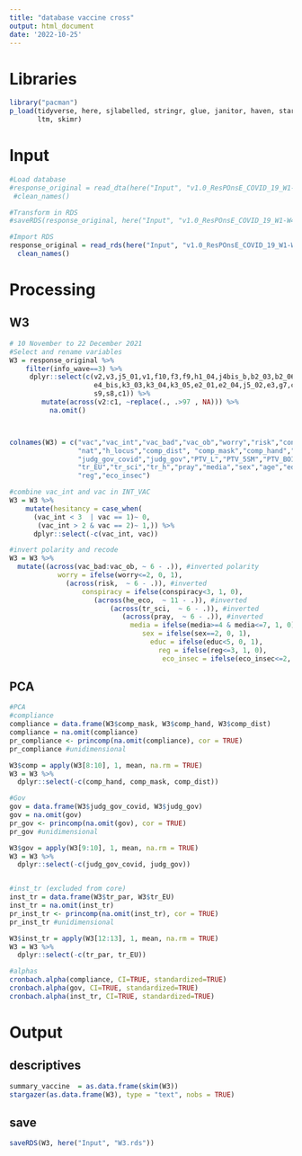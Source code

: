 ```yaml
---
title: "database vaccine cross"
output: html_document
date: '2022-10-25'
---
```


# Libraries

```r
library("pacman")
p_load(tidyverse, here, sjlabelled, stringr, glue, janitor, haven, stargazer, 
       ltm, skimr)

```

# Input

```r
#Load database
#response_original = read_dta(here("Input", "v1.0_ResPOnsE_COVID_19_W1-W4-2.dta"))  %>% 
 #clean_names()

#Transform in RDS
#saveRDS(response_original, here("Input", "v1.0_ResPOnsE_COVID_19_W1-W4-2.rds"))

#Import RDS
response_original = read_rds(here("Input", "v1.0_ResPOnsE_COVID_19_W1-W4-2.rds"))  %>% 
  clean_names()
```

# Processing

## W3

```r
# 10 November to 22 December 2021
#Select and rename variables
W3 = response_original %>% 
    filter(info_wave==3) %>% 
     dplyr::select(c(v2,v3,j5_01,v1,f10,f3,f9,h1_04,j4bis_b,b2_03,b2_06,b2_07,d5,d1,
                     e4_bis,k3_03,k3_04,k3_05,e2_01,e2_04,j5_02,e3,g7,c5,s1,s2,
                     s9,s8,c1)) %>% 
        mutate(across(v2:c1, ~replace(., .>97 , NA))) %>% 
          na.omit()



colnames(W3) = c("vac","vac_int","vac_bad","vac_ob","worry","risk","conspiracy",
                 "nat","h_locus","comp_dist", "comp_mask","comp_hand","he_eco",
                 "judg_gov_covid","judg_gov","PTV_L","PTV_5SM","PTV_BOI","tr_par",
                 "tr_EU","tr_sci","tr_h","pray","media","sex","age","educ",
                 "reg","eco_insec")

#combine vac_int and vac in INT_VAC
W3 = W3 %>%
    mutate(hesitancy = case_when(
      (vac_int < 3  | vac == 1)~ 0,
       (vac_int > 2 & vac == 2)~ 1,)) %>% 
      dplyr::select(-c(vac_int, vac)) 

#invert polarity and recode
W3 = W3 %>% 
  mutate((across(vac_bad:vac_ob, ~ 6 - .)), #inverted polarity
            worry = ifelse(worry<=2, 0, 1), 
              (across(risk,  ~ 6 - .)), #inverted
                  conspiracy = ifelse(conspiracy<3, 1, 0),
                     (across(he_eco,  ~ 11 - .)), #inverted
                         (across(tr_sci,  ~ 6 - .)), #inverted
                            (across(pray,  ~ 6 - .)), #inverted
                              media = ifelse(media>=4 & media<=7, 1, 0), 
                                 sex = ifelse(sex==2, 0, 1),
                                   educ = ifelse(educ<5, 0, 1),
                                     reg = ifelse(reg<=3, 1, 0),
                                      eco_insec = ifelse(eco_insec<=2, 0, 1)) 
```

## PCA

```r
#PCA
#compliance
compliance = data.frame(W3$comp_mask, W3$comp_hand, W3$comp_dist)
compliance = na.omit(compliance)
pr_compliance <- princomp(na.omit(compliance), cor = TRUE)
pr_compliance #unidimensional

W3$comp = apply(W3[8:10], 1, mean, na.rm = TRUE)
W3 = W3 %>% 
  dplyr::select(-c(comp_hand, comp_mask, comp_dist))

#Gov
gov = data.frame(W3$judg_gov_covid, W3$judg_gov)
gov = na.omit(gov)
pr_gov <- princomp(na.omit(gov), cor = TRUE)
pr_gov #unidimensional

W3$gov = apply(W3[9:10], 1, mean, na.rm = TRUE)
W3 = W3 %>% 
  dplyr::select(-c(judg_gov_covid, judg_gov))


#inst_tr (excluded from core)
inst_tr = data.frame(W3$tr_par, W3$tr_EU)
inst_tr = na.omit(inst_tr)
pr_inst_tr <- princomp(na.omit(inst_tr), cor = TRUE)
pr_inst_tr #unidimensional

W3$inst_tr = apply(W3[12:13], 1, mean, na.rm = TRUE)
W3 = W3 %>% 
  dplyr::select(-c(tr_par, tr_EU))

#alphas
cronbach.alpha(compliance, CI=TRUE, standardized=TRUE)
cronbach.alpha(gov, CI=TRUE, standardized=TRUE)
cronbach.alpha(inst_tr, CI=TRUE, standardized=TRUE)
```


# Output

## descriptives

```r
summary_vaccine  = as.data.frame(skim(W3))
stargazer(as.data.frame(W3), type = "text", nobs = TRUE)
```

## save

```r
saveRDS(W3, here("Input", "W3.rds"))
```

